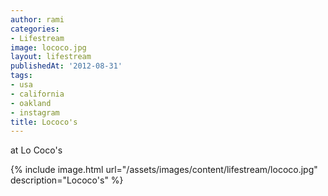 ```yaml
---
author: rami
categories:
- Lifestream
image: lococo.jpg
layout: lifestream
publishedAt: '2012-08-31'
tags:
- usa
- california
- oakland
- instagram
title: Lococo's
---
```


at Lo Coco's

{% include image.html url="/assets/images/content/lifestream/lococo.jpg" description="Lococo's" %}